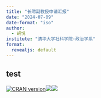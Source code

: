 ```yaml
---
title: "长聘副教授申请汇报"
date: "2024-07-09"
date-format: "iso"
author:
  - 胡悦
institute: "清华大学社科学院·政治学系" 
format: 
  revealjs: default
---
```


## test

[![CRAN version](https://img.shields.io/cran/v/dotwhisker)](https://cran.r-project.org/web/packages/dotwhisker/index.html)![](https://cranlogs.r-pkg.org/badges/grand-total/dotwhisker)![](https://cranlogs.r-pkg.org/badges/dotwhisker?color=orange)